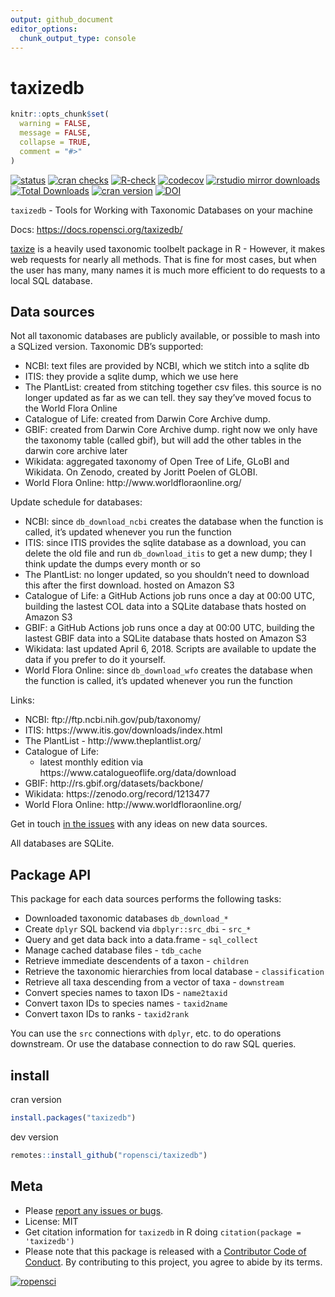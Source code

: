 ```yaml
---
output: github_document
editor_options: 
  chunk_output_type: console
---
```

<!-- README.md is generated from README.Rmd. Please edit that file -->

taxizedb
========

```r
knitr::opts_chunk$set(
  warning = FALSE,
  message = FALSE,
  collapse = TRUE,
  comment = "#>"
)
```

[![status](https://www.repostatus.org/badges/latest/active.svg)](https://www.repostatus.org/#active)
[![cran checks](https://badges.cranchecks.info/worst/taxizedb.svg)](https://badges.cranchecks.info/worst/taxizedb.svg)
[![R-check](https://github.com/ropensci/taxizedb/workflows/R-check/badge.svg)](https://github.com/ropensci/taxizedb/actions)
[![codecov](https://codecov.io/gh/ropensci/taxizedb/branch/master/graph/badge.svg)](https://app.codecov.io/gh/ropensci/taxizedb)
[![rstudio mirror downloads](https://cranlogs.r-pkg.org/badges/taxizedb)](https://github.com/r-hub/cranlogs.app)
[![Total Downloads](https://cranlogs.r-pkg.org/badges/grand-total/taxizedb?color=blue)](https://cran.r-project.org/package=taxizedb)
[![cran version](https://www.r-pkg.org/badges/version/taxizedb)](https://cran.r-project.org/package=taxizedb)
[![DOI](https://zenodo.org/badge/53961466.svg)](https://zenodo.org/badge/latestdoi/53961466)

`taxizedb` - Tools for Working with Taxonomic Databases on your machine

Docs: <https://docs.ropensci.org/taxizedb/>

[taxize](https://github.com/ropensci/taxize) is a heavily used taxonomic toolbelt
package in R - However, it makes web requests for nearly all methods. That is fine
for most cases, but when the user has many, many names it is much more efficient
to do requests to a local SQL database.

## Data sources

Not all taxonomic databases are publicly available, or possible to mash into a SQLized
version. Taxonomic DB's supported:

- NCBI: text files are provided by NCBI, which we stitch into a sqlite db
- ITIS: they provide a sqlite dump, which we use here
- The PlantList: created from stitching together csv files. this
 source is no longer updated as far as we can tell. they say they've
 moved focus to the World Flora Online
- Catalogue of Life: created from Darwin Core Archive dump.
- GBIF: created from Darwin Core Archive dump. right now we only have
 the taxonomy table (called gbif), but will add the other tables in the
 darwin core archive later
- Wikidata: aggregated taxonomy of Open Tree of Life, GLoBI and Wikidata. 
 On Zenodo, created by Joritt Poelen of GLOBI.
- World Flora Online: http://www.worldfloraonline.org/

Update schedule for databases:

- NCBI: since `db_download_ncbi` creates the database when the function
is called, it's updated whenever you run the function
- ITIS: since ITIS provides the sqlite database as a download, you can
delete the old file and run `db_download_itis` to get a new dump;
they I think update the dumps every month or so
- The PlantList: no longer updated, so you shouldn't need to download
this after the first download. hosted on Amazon S3
- Catalogue of Life: a GitHub Actions job runs once a day at 00:00 UTC,
building the lastest COL data into a SQLite database thats hosted on
Amazon S3
- GBIF: a GitHub Actions job runs once a day at 00:00 UTC,
building the lastest GBIF data into a SQLite database thats hosted on
Amazon S3
- Wikidata: last updated April 6, 2018. Scripts are available to 
update the data if you prefer to do it yourself.
- World Flora Online: since `db_download_wfo` creates the database when
the function is called, it's updated whenever you run the function

 Links:

- NCBI: ftp://ftp.ncbi.nih.gov/pub/taxonomy/
- ITIS: https://www.itis.gov/downloads/index.html
- The PlantList - http://www.theplantlist.org/
- Catalogue of Life:
  - latest monthly edition via https://www.catalogueoflife.org/data/download
- GBIF: http://rs.gbif.org/datasets/backbone/
- Wikidata: https://zenodo.org/record/1213477
- World Flora Online: http://www.worldfloraonline.org/

Get in touch [in the issues](https://github.com/ropensci/taxizedb/issues) with
any ideas on new data sources.

All databases are SQLite.

## Package API

This package for each data sources performs the following tasks:

* Downloaded taxonomic databases `db_download_*`
* Create `dplyr` SQL backend via `dbplyr::src_dbi` - `src_*` 
* Query and get data back into a data.frame - `sql_collect`
* Manage cached database files - `tdb_cache`
* Retrieve immediate descendents of a taxon - `children`
* Retrieve the taxonomic hierarchies from local database - `classification`
* Retrieve all taxa descending from a vector of taxa - `downstream`
* Convert species names to taxon IDs - `name2taxid`
* Convert taxon IDs to species names - `taxid2name`
* Convert taxon IDs to ranks - `taxid2rank`

You can use the `src` connections with `dplyr`, etc. to do operations downstream. Or use the database connection to do raw SQL queries.

## install

cran version

```r
install.packages("taxizedb")
```

dev version

```r
remotes::install_github("ropensci/taxizedb")
```

## Meta

* Please [report any issues or bugs](https://github.com/ropensci/taxizedb/issues).
* License: MIT
* Get citation information for `taxizedb` in R doing `citation(package = 'taxizedb')`
* Please note that this package is released with a [Contributor Code of Conduct](https://ropensci.org/code-of-conduct). By contributing to this project, you agree to abide by its terms.

[![ropensci](https://ropensci.org/public_images/github_footer.png)](https://ropensci.org)
